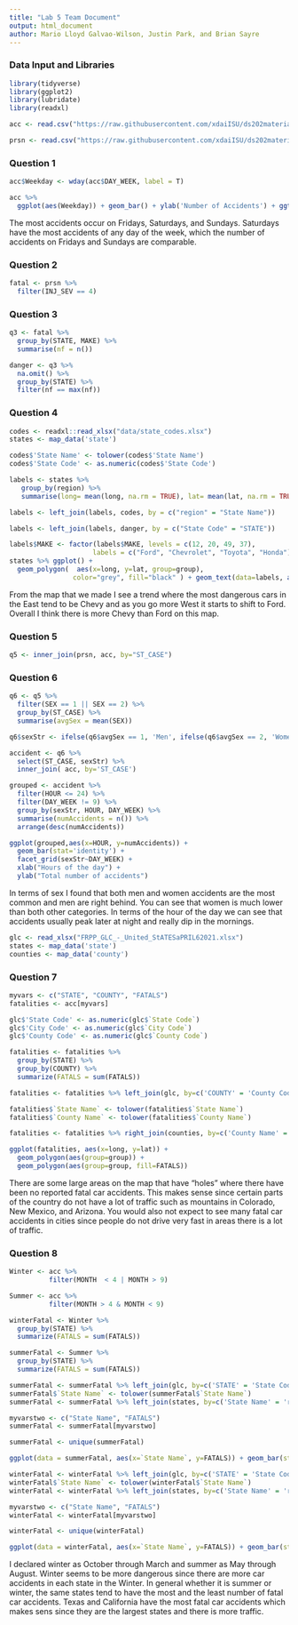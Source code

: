 ---
title: "Lab 5 Team Document"
output: html_document
author: Mario Lloyd Galvao-Wilson, Justin Park, and Brian Sayre
---


### Data Input and Libraries
```{r}
library(tidyverse)
library(ggplot2)
library(lubridate)
library(readxl)

acc <- read.csv("https://raw.githubusercontent.com/xdaiISU/ds202materials/master/hwlabs/fars2017/accident.csv", stringsAsFactors = FALSE)

prsn <- read.csv("https://raw.githubusercontent.com/xdaiISU/ds202materials/master/hwlabs/fars2017/person.csv", stringsAsFactors = FALSE)
```

### Question 1
```{r}
acc$Weekday <- wday(acc$DAY_WEEK, label = T)

acc %>%
  ggplot(aes(Weekday)) + geom_bar() + ylab('Number of Accidents') + ggtitle('Accidents per Day of the Week')
```

The most accidents occur on Fridays, Saturdays, and Sundays. Saturdays have the most accidents of any day of the week, which the number of accidents on Fridays and Sundays are comparable. 

### Question 2
```{r}
fatal <- prsn %>%
  filter(INJ_SEV == 4)
```

### Question 3
```{r}
q3 <- fatal %>%
  group_by(STATE, MAKE) %>%
  summarise(nf = n())

danger <- q3 %>% 
  na.omit() %>%
  group_by(STATE) %>%
  filter(nf == max(nf))
```

### Question 4
```{r warning=FALSE}
codes <- readxl::read_xlsx("data/state_codes.xlsx")
states <- map_data('state')

codes$'State Name' <- tolower(codes$'State Name')
codes$'State Code' <- as.numeric(codes$'State Code')

labels <- states %>%
   group_by(region) %>%
   summarise(long= mean(long, na.rm = TRUE), lat= mean(lat, na.rm = TRUE))

labels <- left_join(labels, codes, by = c("region" = "State Name"))

labels <- left_join(labels, danger, by = c("State Code" = "STATE"))

labels$MAKE <- factor(labels$MAKE, levels = c(12, 20, 49, 37), 
                     labels = c("Ford", "Chevrolet", "Toyota", "Honda"))                         
states %>% ggplot() +
  geom_polygon(  aes(x=long, y=lat, group=group),
                color="grey", fill="black" ) + geom_text(data=labels, aes(label = MAKE, x=long, y=lat), color="white", size=3)

```

From the map that we made I see a trend where the most dangerous cars in the East tend to be Chevy and as you go more West it starts to shift to Ford. Overall I think there is more Chevy than Ford on this map.

### Question 5
```{r}
q5 <- inner_join(prsn, acc, by="ST_CASE")
```

### Question 6
```{r}
q6 <- q5 %>%
  filter(SEX == 1 || SEX == 2) %>%
  group_by(ST_CASE) %>%
  summarise(avgSex = mean(SEX))

q6$sexStr <- ifelse(q6$avgSex == 1, 'Men', ifelse(q6$avgSex == 2, 'Women', 'Both'))

accident <- q6 %>%
  select(ST_CASE, sexStr) %>%
  inner_join( acc, by='ST_CASE')

grouped <- accident %>%
  filter(HOUR <= 24) %>%
  filter(DAY_WEEK != 9) %>%
  group_by(sexStr, HOUR, DAY_WEEK) %>%
  summarise(numAccidents = n()) %>%
  arrange(desc(numAccidents))

ggplot(grouped,aes(x=HOUR, y=numAccidents)) + 
  geom_bar(stat='identity') + 
  facet_grid(sexStr~DAY_WEEK) + 
  xlab("Hours of the day") + 
  ylab("Total number of accidents")
```

In terms of sex I found that both men and women accidents are the most common and men are right behind. You can see that women is much lower than both other categories. In terms of the hour of the day we can see that accidents usually peak later at night and really dip in the mornings.

```{R}
glc <- read_xlsx("FRPP_GLC_-_United_StATESaPRIL62021.xlsx")
states <- map_data('state')
counties <- map_data('county')
```

### Question 7
```{R}
myvars <- c("STATE", "COUNTY", "FATALS")
fatalities <- acc[myvars]

glc$'State Code' <- as.numeric(glc$`State Code`)
glc$'City Code' <- as.numeric(glc$`City Code`)
glc$'County Code' <- as.numeric(glc$`County Code`)

fatalities <- fatalities %>%
  group_by(STATE) %>%
  group_by(COUNTY) %>%
  summarize(FATALS = sum(FATALS))

fatalities <- fatalities %>% left_join(glc, by=c('COUNTY' = 'County Code'))

fatalities$`State Name` <- tolower(fatalities$`State Name`)
fatalities$`County Name` <- tolower(fatalities$`County Name`)

fatalities <- fatalities %>% right_join(counties, by=c('County Name' = 'subregion', 'State Name' = 'region'))

ggplot(fatalities, aes(x=long, y=lat)) + 
  geom_polygon(aes(group=group)) +
  geom_polygon(aes(group=group, fill=FATALS))
```

There are some large areas on the map that have "holes" where there have been no reported fatal car accidents. This makes sense since certain parts of the country do not have a lot of traffic such as mountains in Colorado, New Mexico, and Arizona. You would also not expect to see many fatal car accidents in cities since people do not drive very fast in areas there is a lot of traffic.

### Question 8
```{R}
Winter <- acc %>%
          filter(MONTH  < 4 | MONTH > 9)

Summer <- acc %>%
          filter(MONTH > 4 & MONTH < 9)

winterFatal <- Winter %>%
  group_by(STATE) %>%
  summarize(FATALS = sum(FATALS))

summerFatal <- Summer %>%
  group_by(STATE) %>%
  summarize(FATALS = sum(FATALS))

summerFatal <- summerFatal %>% left_join(glc, by=c('STATE' = 'State Code'))
summerFatal$`State Name` <- tolower(summerFatal$`State Name`)
summerFatal <- summerFatal %>% left_join(states, by=c('State Name' = 'region'))

myvarstwo <- c("State Name", "FATALS")
summerFatal <- summerFatal[myvarstwo]

summerFatal <- unique(summerFatal)

ggplot(data = summerFatal, aes(x=`State Name`, y=FATALS)) + geom_bar(stat = 'identity') + labs(title = "Accidents by State in the Summer", y = "Number of Fatalities")

winterFatal <- winterFatal %>% left_join(glc, by=c('STATE' = 'State Code'))
winterFatal$`State Name` <- tolower(winterFatal$`State Name`)
winterFatal <- winterFatal %>% left_join(states, by=c('State Name' = 'region'))

myvarstwo <- c("State Name", "FATALS")
winterFatal <- winterFatal[myvarstwo]

winterFatal <- unique(winterFatal)

ggplot(data = winterFatal, aes(x=`State Name`, y=FATALS)) + geom_bar(stat = 'identity') + labs(title = "Accidents by State in the Winter", y = "Number of Fatalities")
```
I declared winter as October through March and summer as May through August. Winter seems to be more dangerous since there are more car accidents in each state in the Winter. In general whether it is summer or winter, the same states tend to have the most and the least number of fatal car accidents. Texas and California have the most fatal car accidents which makes sens since they are the largest states and there is more traffic.